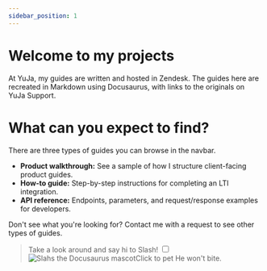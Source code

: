 ```yaml
---
sidebar_position: 1
---
```


# Welcome to my projects

At YuJa, my guides are written and hosted in Zendesk. The guides here are recreated in Markdown using Docusaurus, with links to the originals on YuJa Support.

# What can you expect to find?

There are three types of guides you can browse in the navbar.

- **Product walkthrough:** See a sample of how I structure client-facing product guides.
- **How-to guide:** Step-by-step instructions for completing an LTI integration.
- **API reference:** Endpoints, parameters, and request/response examples for developers.

Don't see what you're looking for? Contact me with a request to see other types of guides.

> Take a look around and say hi to Slash! <label className="tip" tabIndex={0}><input type="checkbox" className="tip__toggle" aria-hidden="true" /><img src="/img/docusaurus.png" alt="Slahs the Docusaurus mascot" className="tip__img" /><span className="tip__bubble" role="tooltip"><span className="tip__text">Click to pet</span><img src="/img/red_heart1.png" alt="" className="tip__heart" /></span></label> He won't bite.
